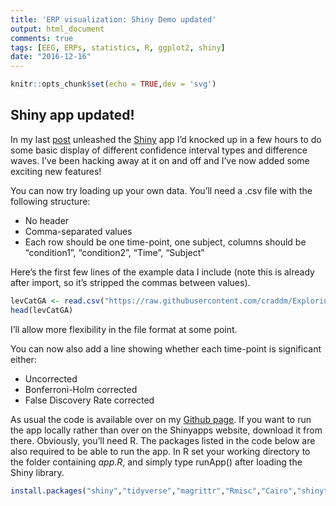 ```yaml
---
title: 'ERP visualization: Shiny Demo updated'
output: html_document
comments: true
tags: [EEG, ERPs, statistics, R, ggplot2, shiny]
date: "2016-12-16"
---
```


```r
knitr::opts_chunk$set(echo = TRUE,dev = 'svg')
```

## Shiny app updated!

In my last [post](https://craddm.github.io/blog/2016/12/07/ERP-ShinyApp) unleashed the [Shiny](http://www.shinyapps.io/) app I'd knocked up in a few hours to do some basic display of different confidence interval types and difference waves. I've been hacking away at it on and off and I've now added some exciting new features!

You can now try loading up your own data. You'll need a .csv file with the following structure:

* No header
* Comma-separated values
* Each row should be one time-point, one subject, columns should be "condition1",  "condition2", "Time", "Subject"

Here's the first few lines of the example data I include (note this is already after import, so it's stripped the commas between values).

```r
levCatGA <- read.csv("https://raw.githubusercontent.com/craddm/ExploringERPs/master/levCatObjNon.csv",header = FALSE)
head(levCatGA)
```

I'll allow more flexibility in the file format at some point.

You can now also add a line showing whether each time-point is significant either:

* Uncorrected
* Bonferroni-Holm corrected
* False Discovery Rate corrected

As usual the code is available over on my [Github page](https://github.com/craddm/ERPdemo). If you want to run the app locally rather than over on the Shinyapps website, download it from there. Obviously, you'll need R. The packages listed in the code below are also required to be able to run the app. In R set your working directory to the folder containing *app.R*, and simply type runApp() after loading the Shiny library.

```r
install.packages("shiny","tidyverse","magrittr","Rmisc","Cairo","shinythemes")
```


